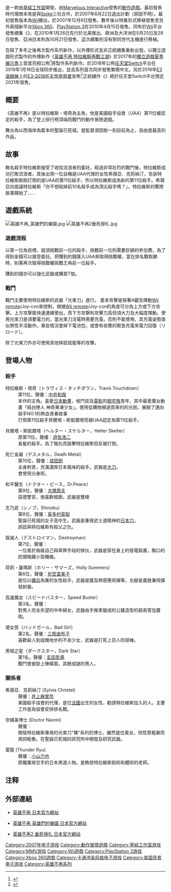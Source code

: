 {{NoteTA
| G1=Games
}}
{{Infobox animanga/Headerofja
|標題= 英雄不再
|圖像= NO MORE HEROES.jpg
|尺寸= 
|說明= 日版封面
|日文名稱= 
|英文名稱= NO MORE HEROES
|假名= ノーモア ヒーローズ
|羅馬字= Nō Moa Hīrōzu
|類型= 
}}
{{Infobox animanga/Game
|標題= 
|遊戲類型= [[動作冒險遊戲|動作冒險]]
|使用平臺= [[Wii|Wii]]、[[Xbox_360|Xbox 360]]、[[PlayStation_3|PlayStation 3]]、[[任天堂Switch|任天堂Switch]]
|最低配備= 
|推薦配備= 
|遊戲引擎= 
|修正檔= 
|開發團隊= [[Grasshopper_Manufacture|Grasshopper Manufacture]]<br />Marvelous Interactive Inc.
|代理商= {{vgr|JP|[[Marvelous_Interactive|Marvelous Interactive]]|NA|[[育碧软件|育碧软件]]|EU|{{le|Rising Star Games|Rising Star Games}}}}
|製作人= 和田康宏
|監製= 須田剛一
|腳本= [[須田剛一|須田剛一]]
|人物設定= 小崎祐介、okama
|音樂= 高田雅史、福田淳
|媒體= [[DVD-ROM|DVD]]、[[蓝光光盘|蓝光光盘]]
|遊戲人數= 1人遊戲
|發售日= '''Wii 版'''：<br />{{vgr|JP|2007年12月6日|NA|2008年1月22日}}{{vgr|EU|2008年3月14日<ref>{{cite web|url=http://www.risingstargames.com/game.asp?gameID=41|title=Rising Star Games - No More Heroes|accessdate=2008-02-22|publisher=Rising Star Games|deadurl=yes|archiveurl=https://www.webcitation.org/68EIh4pTQ?url=http://www.risingstargames.com/game.asp?gameID=41|archivedate=2012-06-06}}</ref>}}'''Xbox 360版 及 PlayStation 3版'''：<br />英雄不再：英雄們的樂園<br />(限制版){{vgr|JP|2010年4月15日}}(特別Z版){{vgr|JP|2011年7月21日}}'''任天堂Switch版'''：<br />{{vgr|ww|2020年10月28日}}
|啟用時期= 
|售價= 
|銷售數量= 
|對象年齡= 
|周邊界面= 
|內容圖片= 
|名字變更= 
|結局數= 
|記錄檔數= 
|記錄檔容量= 
|快速記錄= 
|快速讀取= 
|繼續遊戲= 
|畫面尺寸= 
|全螢幕表示模式= 
|音樂形式= 
|角色配音= 
|訊息回顧= 
|CG模式= 
|音樂模式= 
|回憶模式= 
|訊息略過= 
|自動模式= 
|其他= 
}}
{{Infobox animanga/MediaMix
}}
{{Infobox animanga/Game
|標題= 英雄不再2 負隅頑抗
|遊戲類型= [[動作冒險遊戲|動作冒險]]
|使用平臺= [[Wii|Wii]]
|開發團隊= [[Grasshopper_Manufacture|Grasshopper Manufacture]]<br />Marvelous Entertainment
|代理商= {{vgr|JP|[[Marvelous_Interactive|Marvelous Interactive]]|NA|[[育碧軟件|育碧軟件]]|EU|{{le|Rising Star Games|Rising Star Games}}}}
|製作人= 和田康宏
|監製= 須田剛一
|腳本= [[須田剛一|須田剛一]]
|人物設定= 小崎祐介、okama
|音樂= 高田雅史、福田淳
|遊戲人數= 1人遊戲
|發售日= {{vgr|NA|2010年1月26日|EU|2010年5月28日|JP|2010年10月21日}}
}}
{{Infobox animanga/Game
|標題= 英雄不再:特拉維斯再戰江湖
|遊戲類型= [[清版動作遊戲|捲軸動作]]
|使用平臺= [[任天堂Switch|'''NS''']]、[[Windows|Windows]][[Steam|(Steam)]]、[[PS4|PS4]]
|開發團隊= [[Grasshopper_Manufacture|Grasshopper Manufacture]]
|代理商= {{vgr|JP|[[Marvelous_Interactive|Marvelous Interactive]]|NA|{{le|Xseed Games}}|EU|[[Marvelous_Interactive|Marvelous Interactive Europe]]}}
|製作人= 和田康宏、須田剛一
|監製= 山崎隆、須田剛一
|腳本= 須田剛一
|人物設定= 小崎祐介
|音樂= アボカズヒロ
|遊戲人數= 1~2人遊戲
|發售日= '''NS版'''：{{vgr|WW|2019年1月19日}}'''Steam版及PS4版'''：{{vgr|WW|2019年10月17日}}
}}
{{Infobox animanga/MediaMixFooter
}}
{{Infobox animanga/Footerofja}}
{{vgname|英雄不再|en=NO MORE HEROES|ja=ノーモア★ヒーローズ}}是一款由[[草蜢工作室|草蜢工作室]]開發，由[[Marvelous_Interactive|Marvelous Interactive]]發售的[[動作遊戲|動作遊戲]]。最初發表時代理商本來是與[[Spike_(公司)|Spike]]三社合作，於2007年6月22日退出計劃（原因不明）。最初發售版本為[[Wii|Wii]]獨佔，於2007年12月6日發售。數年後以特集形式移植發售至另外兩個新平台[[Xbox_360|Xbox 360]]、[[PlayStation_3|PlayStation 3]]在2010年4月15日發售。同年於[[Wii|Wii]]平台發售續集《{{le|英雄不再2 負隅頑抗|No More Heroes 2}}》，在2010年1月26日先行於北美推出、歐洲及大洋洲在5月25日及28日發售、亞洲日本則為10月21日發售，這次續集則沒有對同世代主機進行移植。

在隔了多年之後再次製作系列新作，以外傳形式並非正統續集重新出發。以獨立遊戲形式製作的外傳新作《[[特拉維斯再戰江湖：英雄不再|英雄不再 特拉維斯再戰江湖]]》於2017年的[[任天堂直面會|獨立遊戲夏季展示會]]上首度亮相公佈<ref>{{Cite web |url=https://www.youtube.com/watch?v=Ch_2MBzfmXY |title=Travis Strikes Again: PAX West Trailer |access-date=2020-04-28 |archive-date=2021-04-22 |archive-url=https://web.archive.org/web/20210422103219/https://www.youtube.com/watch?v=Ch_2MBzfmXY |dead-url=no }}</ref>將製作系列新作。於2018年公佈[[任天堂Switch|任天堂Switch]]平台在2019年1月18日全球同步推出，並且系列首次同步發售繁簡中文。另於2019年[[E3遊戲展|E3遊戲展]]上的[[任天堂直面會|E3-2019任天堂直面會]]宣佈<ref>{{Cite web |url=https://www.youtube.com/watch?v=91HU_mc9cts |title=No More Heroes III - Nintendo Switch Trailer  |access-date=2020-04-28 |archive-date=2019-06-21 |archive-url=https://web.archive.org/web/20190621104821/https://www.youtube.com/watch?v=91HU_mc9cts |dead-url=no }}</ref>正統續作《{{le|英雄不再III|No More Heroes III}}》將於任天堂Switch平台預定2021年發售。

== 概要 ==
《英雄不再》是以特拉維斯・塔奇為主角，他是美國殺手協會（UAA）第11位被認定的殺手，為了登上排行榜頂端而戰鬥的動作冒險遊戲。

舞台為以西海岸為藍本的聖誕已死城，是監督須田剛一到目前為止，自由度最高的作品。

== 故事 ==
無名殺手特拉維斯接受了收拾流浪者的委託，經過非常壯烈的戰鬥後，特拉維斯成功打敗流浪者。其後出現一位自稱是UAA代理的女性希薇亞．克莉絲汀，告訴特拉維斯剛剛打倒的是UAA的第11位殺手，所以特拉維斯成為新的第11位殺手。希薇亞向提議特拉維斯「你不想殺掉前10名殺手成為頂尖殺手嗎？」，特拉維斯的驚險故事開始了……
{{VG timeline
| title = 英雄不再作品首發時序
| range1       = 2007 –
| range1_color = #da1824 #f9afb3 <!-- Colors based on the series logo -->
| 2007 = 英雄不再('''Wii''')
| 2010a = 英雄不再 英雄們的樂園('''X360/PS3''')
| 2010b = 英雄不再2 垂死掙扎('''Wii''')
| 2019 = [[特拉維斯再戰江湖：英雄不再|英雄不再 特拉維斯再戰江湖]]('''NS''')
| 2021 = 英雄不再III('''NS''')
}}

== 遊戲系統 ==
[[File:英雄不再_英雄們的樂園.jpg|thumb]]
[[File:英雄不再2垂死掙扎.jpg|thumb]]

=== 遊戲流程 ===
以第一位為目標，就須挑戰前一位的殺手，挑戰前一位則需要巨額的參加費。為了得到金錢可以接受委託，把賺到的錢匯入UAA來取得挑戰權，當在排名戰取勝時，則需再次取得挑戰權挑戰王再前一位殺手。

賺到的錢亦可以強化武器或購買T恤。

=== 戰鬥 ===
戰鬥主要使用特拉維斯的武器「光束刀」進行。
基本攻擊是按著A鍵及揮動[[Wii遙控器|Wii remote]]/Joy-con來控制，根據[[Wii遙控器|Wii remote]]/Joy-con的角度可分為上方或下方攻擊。上方攻撃能快速連續使出，而下方攻撃則攻擊力高但須大力及大幅度揮動。使用光束刀是須要電力的，當光束刀沒電時需要充電，否則不能使用，其充電姿勢类似男性手淫動作。某些情況會掉下電池包，或會有收費的緊急充電來電力回復（リロード）。

除了光束刀外亦可使用其他摔跤技能等的攻擊。

== 登場人物 ==

=== 殺手 ===
;特拉維斯・塔奇（トラヴィス・タッチダウン，Travis Touchdown） 
:第11位，聲優：[[中井和哉|中井和哉]]
:本作的主角。喜愛[[日本動畫|日本動畫]]，格鬥技及[[電影|電影]]的[[御宅族|御宅族]]青年，其中最愛魔女動畫「純白戀人 神奇果凍少女」。使用從購物頻道買來的的光劍，展開了邁向殺手NO.1的熱血青春故事
:打倒第11位殺手貝爾塔・斯凱爾塔而被UAA認定為第11位殺手。

;貝爾塔・斯凱爾塔（ヘルター・スケルター，Helter Skelter） 
:原第11位，聲優：[[遊佐浩二|遊佐浩二]] 
:長髪的殺手。為了報仇而狙擊特拉維斯但反被打倒。

;死亡金屬（デスメタル，Death Metal） 
:第10位，聲優：[[成田劍|成田劍]]
:全身刺青，充滿濃厚日本風味的殺手。武器是[[大刀|大刀]]。
:會使用分身術。

;和平醫生（ドクター・ピース，Dr.Peace） 
:第9位，聲優：[[大塚周夫|大塚周夫]]
:惡德警官，很喜歡唱歌。武器是雙槍

;志乃武（シノブ，Shinobu） 
:第8位，聲優：[[喜多村英梨|喜多村英梨]]
:聖誕已死城的女子高中生。武器是重視武士道精神的[[日本刀|日本刀]]。
:誤認與特拉維斯有殺父之仇。

;毀滅人（デストロイマン，Destroyman）
:第7位，聲優：{{lj|坂口候一|坂口候一}}
:一位善於偽裝自己與卑弊手段的傢伙，武器是穿在身上的發電裝置，胸口的奶頭暗藏小型機槍。

;荷莉・薩瑪斯（ホリー・サマーズ，Holly Summers） 
:第6位，聲優：[[折笠富美子|折笠富美子]]
:是位以[[傭兵|傭兵]]為業的女性殺手。武器是鏟及熱感應飛彈等，左腳是義肢兼飛彈發射器。

;高速魔女（スピードバスター，Speed Buster）
:第3名，聲優：{{lj|齊藤貴美子|斉藤貴美子}}
:對男人完全失望的中年婦女，武器由手推車變成的公雞造型的超長管加農砲。

;壞女孩（バッドガール，Bad Girl）
:第2名，聲優：[[三瓶由布子|三瓶由布子]]
:喜歡殺人到成癮地步的不良少女，武器是打死上百人的球棒。

;黑暗之星（ダークスター，Dark Star）
:第1名，聲優：[[玄田哲章|玄田哲章]]
:戰鬥會披掛上陣幪面，其餘成謎的男人。

=== 關係者 ===
;希薇亞．克莉絲汀 (Sylvia Christel) 
:聲優：[[井上麻里奈|井上麻里奈]]
:美國殺手協會的代理，是位[[法國|法國]]出生的女性，勸誘特拉維斯加入的人。主要工作是為協會安排排名戰。

;奈緒美博士 (Doctor Naomi) 
:聲優：{{lj|植竹香奈|植竹香菜}}
:開發特拉維斯專用的光束刀"椿"系列的博士。雖然是位美女，但性質粗暴而用詞粗魯。在聖誕已死城的研究所中開發及研究武器。

;雷龍 (Thunder Ryu) 
:聲優：[[小山力也|小山力也]]
:原職業摔交手的日本黑道人物。是教授特拉維斯劍術和體術的老師。

== 注释 ==
{{reflist}}

==外部連結==
*{{ja}}[https://www.marv.jp/special/game/wii/nomoreheroes/ 英雄不再 日本官方網站] {{Wayback|url=https://www.marv.jp/special/game/wii/nomoreheroes/ |date=20210212094043 }}
*{{ja}}[https://www.marv.jp/special/game/nomoreheroes/character/ 英雄不再 英雄們的樂園 日本官方網站] {{Wayback|url=https://www.marv.jp/special/game/nomoreheroes/character/ |date=20181204093116 }}
*{{ja}}[https://www.marv.jp/special/game/wii/nomoreheroes2/ 英雄不再2 垂死掙扎 日本官方網站] {{Wayback|url=https://www.marv.jp/special/game/wii/nomoreheroes2/ |date=20191230214006 }}

{{英雄不再系列}}
{{DEFAULTSORT:No More Heroes}}
[[Category:2007年电子游戏|Category:2007年电子游戏]]
[[Category:動作冒險遊戲|Category:動作冒險遊戲]]
[[Category:草蜢工作室游戏|Category:草蜢工作室游戏]]
[[Category:MMV游戏|Category:MMV游戏]]
[[Category:Wii遊戲|Category:Wii遊戲]]
[[Category:PlayStation_3游戏|Category:PlayStation 3游戏]]
[[Category:Xbox_360遊戲|Category:Xbox 360遊戲]]
[[Category:卡通渲染风格电子游戏|Category:卡通渲染风格电子游戏]]
[[Category:美国背景电子游戏|Category:美国背景电子游戏]]
[[Category:英雄不再系列|Category:英雄不再系列]]